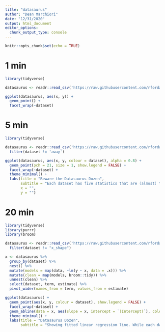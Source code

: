 ```yaml
---
title: "datasaurus"
author: "Dean Marchiori"
date: "12/31/2020"
output: html_document
editor_options: 
  chunk_output_type: console
---
```


```r
knitr::opts_chunk$set(echo = TRUE)
```


# 1 min
```r
library(tidyverse)

datasaurus <- readr::read_csv('https://raw.githubusercontent.com/rfordatascience/tidytuesday/master/data/2020/2020-10-13/datasaurus.csv') 

ggplot(datasaurus, aes(x, y)) +
  geom_point() +
  facet_wrap(~dataset)
```


# 5 min
```r
library(tidyverse)

datasaurus <- readr::read_csv('https://raw.githubusercontent.com/rfordatascience/tidytuesday/master/data/2020/2020-10-13/datasaurus.csv') %>% 
  filter(dataset != 'away')

ggplot(datasaurus, aes(x, y, colour = dataset), alpha = 0.8) +
  geom_point(pch = 21, size = 1, show.legend = FALSE) +
  facet_wrap(~dataset) +
  theme_minimal() +
  labs(title = "Beware the Datasaurus Dozen",
       subtitle = "Each dataset has five statistics that are (almost) the same in each case, but look very different",
       x = "",
       y = "")
```

# 20 min 
```r
library(tidyverse)
library(purrr)
library(broom)

datasaurus <- readr::read_csv('https://raw.githubusercontent.com/rfordatascience/tidytuesday/master/data/2020/2020-10-13/datasaurus.csv') %>% 
  filter(dataset != "x_shape")

x <- datasaurus %>% 
  group_by(dataset) %>% 
  nest() %>% 
  mutate(models = map(data, ~lm(y ~ x, data = .x))) %>% 
  mutate(clean = map(models, broom::tidy)) %>% 
  unnest(clean) %>% 
  select(dataset, term, estimate) %>% 
  pivot_wider(names_from = term, values_from = estimate) 

ggplot(datasaurus) + 
  geom_point(aes(x, y, colour = dataset), show.legend = FALSE) +
  facet_wrap(~dataset) +
  geom_abline(data = x, aes(slope = x, intercept = `(Intercept)`), colour = "red") +
  theme_minimal() +
  labs(title = "Datasaurus Dozen",
       subtitle = "Showing fitted linear regression line. While each dataset looks different, each has five statistics that are (almost) the same in each case")
```

